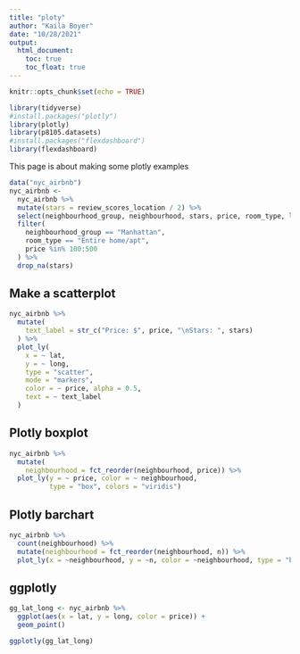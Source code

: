 ```yaml
---
title: "ploty"
author: "Kaila Boyer"
date: "10/28/2021"
output: 
  html_document:
    toc: true
    toc_float: true
---
```


```r
knitr::opts_chunk$set(echo = TRUE)
```

```r
library(tidyverse)
#install.packages("plotly")
library(plotly)
library(p8105.datasets)
#install.packages("flexdashboard")
library(flexdashboard)
```

This page is about making some plotly examples 

```r
data("nyc_airbnb")
nyc_airbnb <- 
  nyc_airbnb %>% 
  mutate(stars = review_scores_location / 2) %>% 
  select(neighbourhood_group, neighbourhood, stars, price, room_type, lat, long) %>% 
  filter(
    neighbourhood_group == "Manhattan", 
    room_type == "Entire home/apt", 
    price %in% 100:500 
  ) %>% 
  drop_na(stars)
```


## Make a scatterplot 

```r
nyc_airbnb %>% 
  mutate(
    text_label = str_c("Price: $", price, "\nStars: ", stars)
  ) %>% 
  plot_ly(
    x = ~ lat, 
    y = ~ long, 
    type = "scatter", 
    mode = "markers", 
    color = ~ price, alpha = 0.5, 
    text = ~ text_label
  )
```

## Plotly boxplot 

```r
nyc_airbnb %>% 
  mutate(
    neighbourhood = fct_reorder(neighbourhood, price)) %>% 
  plot_ly(y = ~ price, color = ~ neighbourhood, 
          type = "box", colors = "viridis")
```

## Plotly barchart 

```r
nyc_airbnb %>% 
  count(neighbourhood) %>% 
  mutate(neighbourhood = fct_reorder(neighbourhood, n)) %>% 
  plot_ly(x = ~neighbourhood, y = ~n, color = ~neighbourhood, type = "bar", colors = "viridis")
```


## ggplotly 

```r
gg_lat_long <- nyc_airbnb %>% 
  ggplot(aes(x = lat, y = long, color = price)) + 
  geom_point()

ggplotly(gg_lat_long)

```

